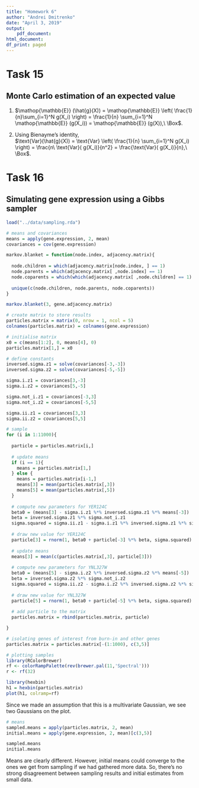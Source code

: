 ```yaml
---
title: "Homework 6"
author: "Andrei Dmitrenko"
date: "April 3, 2019"
output:
    pdf_document:
html_document:
df_print: paged
---
```

  
# Task 15

## Monte Carlo estimation of an expected value

1. $\mathop{\mathbb{E}} (\hat{g}(X)) = \mathop{\mathbb{E}} \left( \frac{1}{n}\sum_{i=1}^N g(X_i) \right) =  \frac{1}{n} \sum_{i=1}^N \mathop{\mathbb{E}} (g(X_i)) = \mathop{\mathbb{E}} (g(X)),\ \Box$.  

2. Using Bienayme's identity,  
$\text{Var}(\hat{g}(X)) = \text{Var} \left( \frac{1}{n} \sum_{i=1}^N g(X_i) \right) = \frac{n\ \text{Var}( g(X_i)}{n^2} = \frac{\text{Var}( g(X_i)}{n},\ \Box$.



# Task 16

##  Simulating gene expression using a Gibbs sampler

```r
load("../data/sampling.rda")

# means and covariances
means = apply(gene.expression, 2, mean)
covariances = cov(gene.expression)
```

```r

markov.blanket = function(node.index, adjacency.matrix){
  
  node.children = which(adjacency.matrix[node.index, ] == 1)
  node.parents = which(adjacency.matrix[ ,node.index] == 1)
  node.coparents = which(which(adjacency.matrix[ ,node.children] == 1) != node.index)
  
  unique(c(node.children, node.parents, node.coparents))
}

markov.blanket(3, gene.adjacency.matrix)

```

```r
# create matrix to store results
particles.matrix = matrix(0, nrow = 1, ncol = 5)
colnames(particles.matrix) = colnames(gene.expression)

# initialise matrix
x0 = c(means[1:2], 0, means[4], 0)
particles.matrix[1,] = x0

# define constants
inversed.sigma.z1 = solve(covariances[-3,-3])
inversed.sigma.z2 = solve(covariances[-5,-5])

sigma.i.z1 = covariances[3,-3]
sigma.i.z2 = covariances[5,-5]

sigma.not_i.z1 = covariances[-3,3]
sigma.not_i.z2 = covariances[-5,5]

sigma.ii.z1 = covariances[3,3]
sigma.ii.z2 = covariances[5,5]

# sample
for (i in 1:11000){
  
  particle = particles.matrix[i,]
  
  # update means
  if (i == 1){
    means = particles.matrix[1,]
  } else {
    means = particles.matrix[i-1,]
    means[3] = mean(particles.matrix[,3])
    means[5] = mean(particles.matrix[,5])
  }
  
  # compute new parameters for YER124C
  beta0 = (means[3] - sigma.i.z1 %*% inversed.sigma.z1 %*% means[-3])
  beta = inversed.sigma.z1 %*% sigma.not_i.z1
  sigma.squared = sigma.ii.z1 - sigma.i.z1 %*% inversed.sigma.z1 %*% sigma.not_i.z1
  
  # draw new value for YER124C
  particle[3] = rnorm(1, beta0 + particle[-3] %*% beta, sigma.squared)
  
  # update means
  means[3] = mean(c(particles.matrix[,3], particle[3]))
  
  # compute new parameters for YNL327W
  beta0 = (means[5] - sigma.i.z2 %*% inversed.sigma.z2 %*% means[-5])
  beta = inversed.sigma.z2 %*% sigma.not_i.z2
  sigma.squared = sigma.ii.z2 - sigma.i.z2 %*% inversed.sigma.z2 %*% sigma.not_i.z2
  
  # draw new value for YNL327W
  particle[5] = rnorm(1, beta0 + particle[-5] %*% beta, sigma.squared)
  
  # add particle to the matrix
  particles.matrix = rbind(particles.matrix, particle)

}

# isolating genes of interest from burn-in and other genes
particles.matrix = particles.matrix[-(1:1000), c(3,5)]
```

```r
# plotting samples
library(RColorBrewer)
rf <- colorRampPalette(rev(brewer.pal(11,'Spectral')))
r <- rf(32)

library(hexbin)
h1 = hexbin(particles.matrix)
plot(h1, colramp=rf)
```

Since we made an assumption that this is a multivariate Gaussian, we see two Gaussians on the plot.  

```r
# means
sampled.means = apply(particles.matrix, 2, mean)
initial.means = apply(gene.expression, 2, mean)[c(3,5)]

sampled.means
initial.means
```

Means are clearly different. However, initial means could converge to the ones we get from sampling if we had gathered more data. So, there's no strong disagreement between sampling results and initial estimates from small data.



